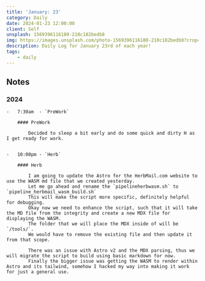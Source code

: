```yaml
---
title: 'January: 23'
category: Daily
date: 2024-01-23 12:00:00
client: Self
unsplash: 1569396116180-210c182bedb8
img: https://images.unsplash.com/photo-1569396116180-210c182bedb8?crop=entropy&cs=srgb&fm=jpg&ixid=MnwzNjM5Nzd8MHwxfHJhbmRvbXx8fHx8fHx8fDE2ODE3NDg2ODY&ixlib=rb-4.0.3&q=85
description: Daily Log for January 23rd of each year!
tags:
    - daily
---
```


## Notes

### 2024

    -   7:30am  - `PreWork`

        #### PreWork
        
            Decided to sleep a bit early and do some quick and dirty H as I get ready for work.
            
                    
    -   10:00pm - `Herb`

        #### Herb

            I am going to update the Astro for the HerbMail.com website to use the WASM md file that we created yesterday.
            Let me go ahead and rename the `pipelineherbwasm.sh` to `pipeline_herbmail_wasm_build.sh`
            This will make the script more specific, definitely helpful for debugging.  
            Okay now we need to enhance the script, such that it will take the MD file from the integrity and create a new MDX file for displaying the WASM.
            The folder that we will place the MDX inside of will be `/tools/`. 
            We would have to remove the existing file and then update it from that scope.

            There was an issue with Astro v2 and the MDX parsing, thus we will migrate the script to build using basic markdown for now.
            Finally the bigger issue was getting the WASM to render within Astro and its tailwind, somehow I hacked my way into making it work for just a general use.
